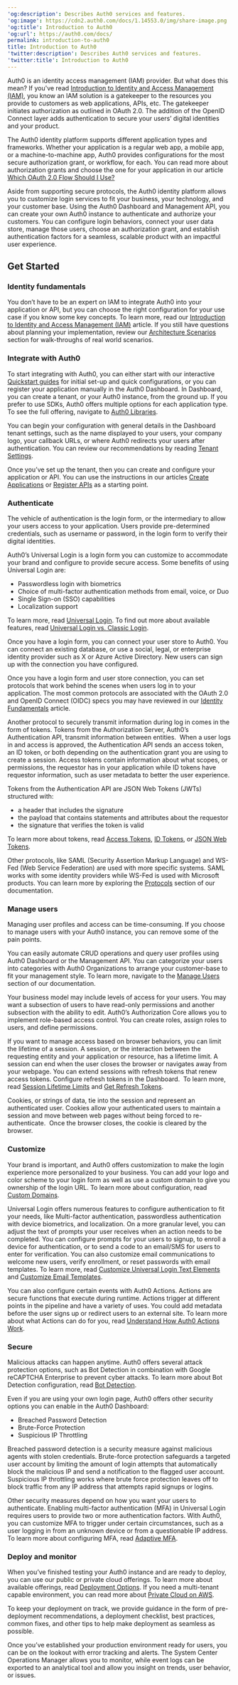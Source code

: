 ---
'og:description': Describes Auth0 services and features.
'og:image': https://cdn2.auth0.com/docs/1.14553.0/img/share-image.png
'og:title': Introduction to Auth0
'og:url': https://auth0.com/docs/
permalink: introduction-to-auth0
title: Introduction to Auth0
'twitter:description': Describes Auth0 services and features.
'twitter:title': Introduction to Auth0
---
Auth0 is an identity access management (IAM) provider. But what does this mean? If you've read [Introduction to Identity and Access Management (IAM)](/docs/get-started/identity-fundamentals/identity-and-access-management), you know an IAM solution is a gatekeeper to the resources you provide to customers as web applications, APIs, etc. The gatekeeper initiates authorization as outlined in <Tooltip tip="OAuth 2.0: Authorization framework that defines authorization protocols and workflows." cta="View Glossary" href="/docs/glossary?term=OAuth+2.0">OAuth 2.0</Tooltip>. The addition of the <Tooltip tip="OAuth 2.0: Authorization framework that defines authorization protocols and workflows." cta="View Glossary" href="/docs/glossary?term=OpenID">OpenID</Tooltip> Connect layer adds authentication to secure your users’ <Tooltip tip="Digital Identity: Set of attributes that define a particular user in the context of a function which is delivered by a particular application." cta="View Glossary" href="/docs/glossary?term=digital+identities">digital identities</Tooltip> and your product.

The Auth0 identity platform supports different application types and frameworks. Whether your application is a regular web app, a mobile app, or a machine-to-machine app, Auth0 provides configurations for the most secure authorization grant, or workflow, for each. You can read more about authorization grants and choose the one for your application in our article [Which OAuth 2.0 Flow Should I Use?](/docs/get-started/authentication-and-authorization-flow/which-oauth-2-0-flow-should-i-use)

Aside from supporting secure protocols, the Auth0 identity platform allows you to customize login services to fit your business, your technology, and your customer base. Using the <Tooltip tip="Auth0 Dashboard: Auth0's main product to configure your services." cta="View Glossary" href="/docs/glossary?term=Auth0+Dashboard">Auth0 Dashboard</Tooltip> and <Tooltip tip="Management API: A product to allow customers to perform administrative tasks." cta="View Glossary" href="/docs/glossary?term=Management+API">Management API</Tooltip>, you can create your own Auth0 instance to authenticate and authorize your customers. You can configure login behaviors, connect your user data store, manage those users, choose an authorization grant, and establish authentication factors for a seamless, scalable product with an impactful user experience.

## Get Started

### Identity fundamentals

You don’t have to be an expert on IAM to integrate Auth0 into your application or API, but you can choose the right configuration for your use case if you know some key concepts. To learn more, read our [Introduction to Identity and Access Management (IAM)](/docs/get-started/identity-fundamentals/identity-and-access-management) article. If you still have questions about planning your implementation, review our [Architecture Scenarios](/docs/get-started/architecture-scenarios) section for walk-throughs of real world scenarios.

### Integrate with Auth0

To start integrating with Auth0, you can either start with our interactive [Quickstart guides](/docs/quickstarts) for initial set-up and quick configurations, or you can register your application manually in the Auth0 Dashboard. In Dashboard, you can create a tenant, or your Auth0 instance, from the ground up. If you prefer to use SDKs, Auth0 offers multiple options for each application type. To see the full offering, navigate to [Auth0 Libraries](/docs/libraries).

You can begin your configuration with general details in the Dashboard tenant settings, such as the name displayed to your users, your company logo, your callback URLs, or where Auth0 redirects your users after authentication. You can review our recommendations by reading [Tenant Settings](/docs/get-started/tenant-settings).

Once you’ve set up the tenant, then you can create and configure your application or API. You can use the instructions in our articles [Create Applications](/docs/get-started/auth0-overview/create-applications) or [Register APIs](/docs/get-started/auth0-overview/set-up-apis) as a starting point.

### Authenticate

The vehicle of authentication is the login form, or the intermediary to allow your users access to your application. Users provide pre-determined credentials, such as username or password, in the login form to verify their digital identities.

Auth0’s <Tooltip tip="Universal Login: Your application redirects to Universal Login, hosted on Auth0's Authorization Server, to verify a user's identity." cta="View Glossary" href="/docs/glossary?term=Universal+Login">Universal Login</Tooltip> is a login form you can customize to accommodate your brand and configure to provide secure access. Some benefits of using Universal Login are:

* <Tooltip tip="Passwordless: Form of authentication that does not rely on a password as the first factor." cta="View Glossary" href="/docs/glossary?term=Passwordless">Passwordless</Tooltip> login with biometrics
* Choice of <Tooltip tip="Multi-factor authentication (MFA): User authentication process that uses a factor in addition to username and password such as a code via SMS." cta="View Glossary" href="/docs/glossary?term=multi-factor+authentication">multi-factor authentication</Tooltip> methods from email, voice, or Duo
* <Tooltip tip="Single Sign-On (SSO): Service that, after a user logs into one applicaton, automatically logs that user in to other applications." cta="View Glossary" href="/docs/glossary?term=Single+Sign-on">Single Sign-on</Tooltip> (SSO) capabilities
* Localization support

To learn more, read [Universal Login](/docs/authenticate/login/auth0-universal-login). To find out more about available features, read [Universal Login vs. Classic Login](/docs/authenticate/login/auth0-universal-login/universal-login-vs-classic-login).

Once you have a login form, you can connect your user store to Auth0. You can connect an existing database, or use a social, legal, or enterprise <Tooltip tip="Identity Provider (IdP): Service that stores and manages digital identities." cta="View Glossary" href="/docs/glossary?term=identity+provider">identity provider</Tooltip> such as X or Azure Active Directory. New users can sign up with the connection you have configured.

Once you have a login form and user store connection, you can set protocols that work behind the scenes when users log in to your application. The most common protocols are associated with the OAuth 2.0 and OpenID Connect (OIDC) specs you may have reviewed in our [Identity Fundamentals](/docs/get-started/identity-fundamentals) article.

Another protocol to securely transmit information during log in comes in the form of tokens. Tokens from the <Tooltip tip="Authorization Server: Centralized server that contributes to defining the boundaries of a user’s access. For example, your authorization server can control the data, tasks, and features available to a user." cta="View Glossary" href="/docs/glossary?term=Authorization+Server">Authorization Server</Tooltip>, Auth0’s Authentication API, transmit information between entities.  When a user logs in and access is approved, the Authentication API sends an <Tooltip tip="Access Token: Authorization credential, in the form of an opaque string or JWT, used to access an API." cta="View Glossary" href="/docs/glossary?term=access+token">access token</Tooltip>, an <Tooltip tip="ID Token: Credential meant for the client itself, rather than for accessing a resource." cta="View Glossary" href="/docs/glossary?term=ID+token">ID token</Tooltip>, or both depending on the authentication grant you are using to create a session. Access tokens contain information about what scopes, or permissions, the requestor has in your application while ID tokens have requestor information, such as user metadata to better the user experience.

Tokens from the Authentication API are <Tooltip tip="JSON Web Token (JWT): Standard ID Token format (and often Access Token format) used to represent claims securely between two parties." cta="View Glossary" href="/docs/glossary?term=JSON+Web+Tokens">JSON Web Tokens</Tooltip> (JWTs) structured with:

* a header that includes the signature
* the payload that contains statements and attributes about the requestor
* the signature that verifies the token is valid

To learn more about tokens, read [Access Tokens](/docs/secure/tokens/access-tokens), [ID Tokens](/docs/secure/tokens/id-tokens), or [JSON Web Tokens](/docs/secure/tokens/json-web-tokens).

Other protocols, like <Tooltip tip="Security Assertion Markup Language (SAML): Standardized protocol allowing two parties to exchange authentication information without a password." cta="View Glossary" href="/docs/glossary?term=SAML">SAML</Tooltip> (Security Assertion Markup Language) and <Tooltip tip="Security Assertion Markup Language (SAML): Standardized protocol allowing two parties to exchange authentication information without a password." cta="View Glossary" href="/docs/glossary?term=WS-Fed">WS-Fed</Tooltip> (Web Service Federation) are used with more specific systems. SAML works with some identity providers while WS-Fed is used with Microsoft products. You can learn more by exploring the [Protocols](/docs/authenticate/protocols) section of our documentation.

### Manage users

Managing user profiles and access can be time-consuming. If you choose to manage users with your Auth0 instance, you can remove some of the pain points.

You can easily automate CRUD operations and query user profiles using Auth0 Dashboard or the Management API. You can categorize your users into categories with Auth0 Organizations to arrange your customer-base to fit your management style. To learn more, navigate to the [Manage Users](/docs/manage-users) section of our documentation.

Your business model may include levels of access for your users. You may want a subsection of users to have read-only permissions and another subsection with the ability to edit. Auth0’s Authorization Core allows you to implement role-based access control. You can create roles, assign roles to users, and define permissions.

If you want to manage access based on browser behaviors, you can limit the lifetime of a session. A session, or the interaction between the requesting entity and your application or resource, has a lifetime limit. A session can end when the user closes the browser or navigates away from your webpage. You can extend sessions with <Tooltip tip="Refresh Token: Token used to obtain a renewed Access Token without forcing users to log in again." cta="View Glossary" href="/docs/glossary?term=refresh+tokens">refresh tokens</Tooltip> that renew access tokens. Configure refresh tokens in the Dashboard.  To learn more, read [Session Lifetime Limits](/docs/manage-users/sessions/session-lifetime-limits) and [Get Refresh Tokens](/docs/secure/tokens/refresh-tokens/get-refresh-tokens).

Cookies, or strings of data, tie into the session and represent an authenticated user. Cookies allow your authenticated users to maintain a session and move between web pages without being forced to re-authenticate.  Once the browser closes, the cookie is cleared by the browser.

### Customize

Your brand is important, and Auth0 offers customization to make the login experience more personalized to your business. You can add your logo and color scheme to your login form as well as use a <Tooltip tip="Custom Domain: Third-party domain with a specialized, or vanity, name." cta="View Glossary" href="/docs/glossary?term=custom+domain">custom domain</Tooltip> to give you ownership of the login URL. To learn more about configuration, read [Custom Domains](/docs/customize/custom-domains).

Universal Login offers numerous features to configure authentication to fit your needs, like Multi-factor authentication, passwordless authentication with device biometrics, and localization. On a more granular level, you can adjust the text of prompts your user receives when an action needs to be completed. You can configure prompts for your users to signup, to enroll a device for authentication, or to send a code to an email/SMS for users to enter for verification. You can also customize email communications to welcome new users, verify enrollment, or reset passwords with email templates. To learn more, read [Customize Universal Login Text Elements](/docs/customize/login-pages/universal-login/customize-text-elements) and [Customize Email Templates](/docs/customize/email/email-templates).

You can also configure certain events with Auth0 Actions. Actions are secure functions that execute during runtime. Actions trigger at different points in the pipeline and have a variety of uses. You could add metadata before the user signs up or redirect users to an external site. To learn more about what Actions can do for you, read [Understand How Auth0 Actions Work](/docs/customize/actions/actions-overview).

### Secure

Malicious attacks can happen anytime. Auth0 offers several <Tooltip tip="Attack Protection: Features that Auth0 provides to detect and mitigate attacks, including brute-force protection, suspicious IP throttling, breached password detection, bot detection, and adaptive multi-factor authentication." cta="View Glossary" href="/docs/glossary?term=attack+protection">attack protection</Tooltip> options, such as <Tooltip tip="Bot Detection: Form of attack protection in which Auth0 blocks suspected bot traffic by enabling a CAPTCHA during the login process." cta="View Glossary" href="/docs/glossary?term=Bot+Detection">Bot Detection</Tooltip> in combination with Google reCAPTCHA Enterprise to prevent cyber attacks. To learn more about Bot Detection configuration, read [Bot Detection](/docs/secure/attack-protection/bot-detection).

Even if you are using your own login page, Auth0 offers other security options you can enable in the Auth0 Dashboard:

* <Tooltip tip="Breached Password Detection: Form of attack protection in which Auth0 notifies your users if they use a username/password combination that has been compromised in a data leak on a third-party website or app." cta="View Glossary" href="/docs/glossary?term=Breached+Password+Detection">Breached Password Detection</Tooltip>
* <Tooltip tip="Brute-force Protection: Form of attack protection that safeguards against brute-force attacks that occur from a single IP address and target a single user account." cta="View Glossary" href="/docs/glossary?term=Brute-Force+Protection">Brute-Force Protection</Tooltip>
* <Tooltip tip="Suspicious IP Throttling: Form of attack protection that protects your tenant against suspicious logins targeting too many accounts from a single IP address." cta="View Glossary" href="/docs/glossary?term=Suspicious+IP+Throttling">Suspicious IP Throttling</Tooltip>

Breached password detection is a security measure against malicious agents with stolen credentials. Brute-force protection safeguards a targeted user account by limiting the amount of login attempts that automatically block the malicious IP and send a notification to the flagged user account. Suspicious IP throttling works where brute force protection leaves off to block traffic from any IP address that attempts rapid signups or logins.

Other security measures depend on how you want your users to authenticate. Enabling multi-factor authentication (MFA) in Universal Login requires users to provide two or more authentication factors. With Auth0, you can customize MFA to trigger under certain circumstances, such as a user logging in from an unknown device or from a questionable IP address. To learn more about configuring MFA, read [Adaptive MFA](/docs/secure/multi-factor-authentication/adaptive-mfa).

### Deploy and monitor

When you’ve finished testing your Auth0 instance and are ready to deploy, you can use our public or private cloud offerings. To learn more about available offerings, read [Deployment Options](/docs/deploy-monitor/deployment-options). If you need a multi-tenant capable environment, you can read more about [Private Cloud on AWS](/docs/deploy-monitor/deploy-private-cloud/private-cloud-on-aws).

To keep your deployment on track, we provide guidance in the form of pre-deployment recommendations, a deployment checklist, best practices, common fixes, and other tips to help make deployment as seamless as possible.

Once you’ve established your production environment ready for users, you can be on the lookout with error tracking and alerts. The System Center Operations Manager allows you to monitor, while event logs can be exported to an analytical tool and allow you insight on trends, user behavior, or issues.